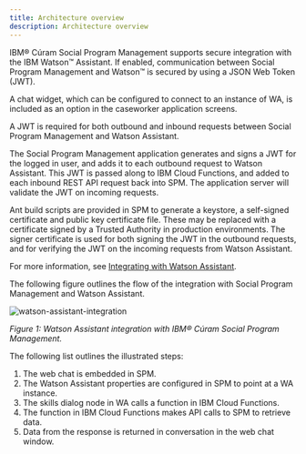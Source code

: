 ```yaml
---
title: Architecture overview
description: Architecture overview
--- 
```


IBM® Cúram Social Program Management supports secure integration with the IBM Watson™ Assistant. If enabled, communication between Social Program Management and Watson™ is secured by using a JSON Web Token (JWT).

A chat widget, which can be configured to connect to an instance of WA, is included as an option in the caseworker application screens.

A JWT is required for both outbound and inbound requests between Social Program Management and Watson Assistant.

The Social Program Management application generates and signs a JWT for the logged in user, and adds it to each outbound request to Watson Assistant.
This JWT is passed along to IBM Cloud Functions, and added to each inbound REST API request back into SPM. The application server will validate the JWT on incoming requests.

Ant build scripts are provided in SPM to generate a keystore, a self-signed certificate and public key certificate file.
These may be replaced with a certificate signed by a Trusted Authority in production environments.
The signer certificate is used for both signing the JWT in the outbound requests, and for verifying the JWT on the incoming requests from Watson Assistant.

For more information, see [Integrating with Watson Assistant](https:www.ibm.com/docs/spm/8.0.0?topic=applications-integrating-watson-assistant).

The following figure outlines the flow of the integration with Social Program Management and Watson Assistant.  

![watson-assistant-integration](../../images/watson-assistant-integration.png)

<Caption>

*Figure 1: Watson Assistant integration with IBM® Cúram Social Program Management.*

</Caption>

The following list outlines the illustrated steps:

1. The web chat is embedded in SPM.
2. The Watson Assistant properties are configured in SPM to point at a WA instance.
3. The skills dialog node in WA calls a function in IBM Cloud Functions.
4. The function in IBM Cloud Functions makes API calls to SPM to retrieve data.
5. Data from the response is returned in conversation in the web chat window.
